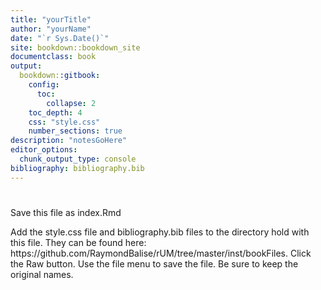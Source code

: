 ```yaml
--- 
title: "yourTitle"
author: "yourName"
date: "`r Sys.Date()`"
site: bookdown::bookdown_site
documentclass: book
output:
  bookdown::gitbook: 
    config:
      toc:
        collapse: 2
    toc_depth: 4
    css: "style.css"
    number_sections: true
description: "notesGoHere"
editor_options: 
  chunk_output_type: console
bibliography: bibliography.bib
---
```


# 

Save this file as index.Rmd

Add the style.css file and bibliography.bib files to the directory hold with this file.  They can be found here: https://github.com/RaymondBalise/rUM/tree/master/inst/bookFiles.  Click the Raw button.  Use the file menu to save the file.  Be sure to keep the original names.

```r

```

# 